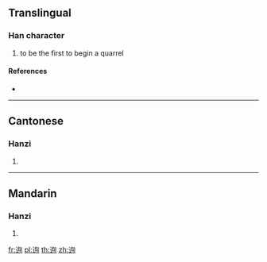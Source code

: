 {{character info/new}}
==Translingual==

===Han character===
{{Han char|rn=162|rad=辵|as=06|sn=10|four=37302|canj=YPA}}

# to be the first to begin a quarrel

====References====
* {{Han ref|kx=1256.130|dkj=38838|dj=1740.030|hdz=63831.010|uh=8FFF|ud=36863|bh=D3ED|bd=54253}}

----

==Cantonese==

===Hanzi===
{{yue-hanzi|jyut=|y=seun3}}

# {{defn|lang=yue|sort=辵06}}

----

==Mandarin==

===Hanzi===
{{cmn-hanzi|pin=[[xùn]] ([[xun4]])|wg=hsün<sup>4</sup>}}

# {{defn|lang=cmn|sort=辵06}}

[[fr:迿]]
[[pl:迿]]
[[th:迿]]
[[zh:迿]]